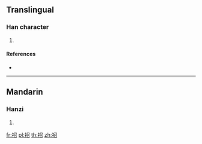 {{character info/new}}
==Translingual==

===Han character===
{{Han char|rn=113|rad=示|as=05|sn=10|four=37262|canj=IFSHR}}

# {{defn|Han|sort=示05}}

====References====
* {{Han ref|kx=0841.090|dkj=24655|hdz=42390.200|uh=7952|ud=31058|bh=D2EB|bd=53995}}

----

==Mandarin==

===Hanzi===
{{cmn-hanzi|pin=[[tiáo]] ([[tiao2]])|wg=t'iao<sup>2</sup>}}

# {{defn|lang=cmn|sort=示05}}

[[fr:祒]]
[[pl:祒]]
[[th:祒]]
[[zh:祒]]
